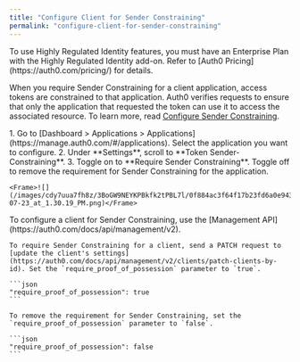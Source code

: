 ```yaml
---
title: "Configure Client for Sender Constraining"
permalink: "configure-client-for-sender-constraining"
---
```


<Callout icon="file-lines" color="#0EA5E9" iconType="regular">
To use Highly Regulated Identity features, you must have an Enterprise Plan with the Highly Regulated Identity add-on. Refer to [Auth0 Pricing](https://auth0.com/pricing/) for details.
</Callout>

When you require Sender Constraining for a client application, access tokens are constrained to that application. Auth0 verifies requests to ensure that only the application that requested the token can use it to access the associated resource. To learn more, read [Configure Sender Constraining](/docs/secure/sender-constraining/configure-sender-constraining).

<Tabs>
  <Tab title="Auth0 Dashboard">
    1. Go to [Dashboard > Applications > Applications](https://manage.auth0.com/#/applications). Select the application you want to configure.
    2. Under **Settings**, scroll to **Token Sender-Constraining**.
    3. Toggle on to **Require Sender Constraining**. Toggle off to remove the requirement for Sender Constraining for the application.

    <Frame>![](/images/cdy7uua7fh8z/3BoGW9NEYKPBkfk2tPBL7l/0f884ac3f64f17b23fd6a0e9436bb472/Screenshot_2024-07-23_at_1.30.19_PM.png)</Frame>

  </Tab>
  <Tab title="Management API">
    To configure a client for Sender Constraining, use the [Management API](https://auth0.com/docs/api/management/v2).

    To require Sender Constraining for a client, send a PATCH request to [update the client's settings](https://auth0.com/docs/api/management/v2/clients/patch-clients-by-id). Set the `require_proof_of_possession` parameter to `true`.

    ```json
    "require_proof_of_possession": true
    ```

    To remove the requirement for Sender Constraining, set the `require_proof_of_possession` parameter to `false`.

    ```json
    "require_proof_of_possession": false
    ```
  </Tab>
</Tabs>








